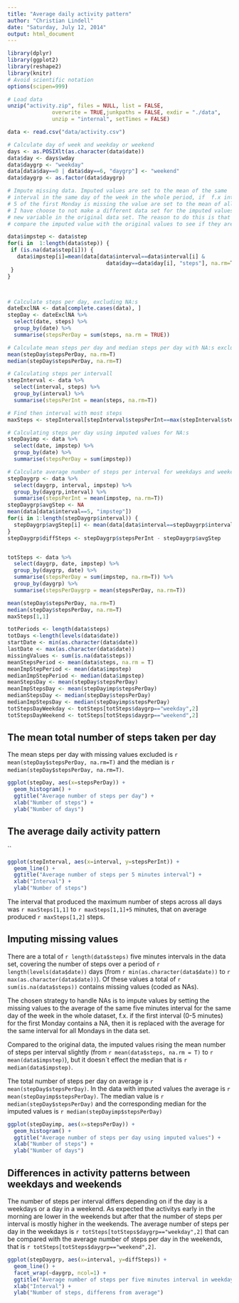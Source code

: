 ```yaml
---
title: "Average daily activity pattern"
author: "Christian Lindell"
date: "Saturday, July 12, 2014"
output: html_document
---
```


```r
library(dplyr)
library(ggplot2)
library(reshape2)
library(knitr)
# Avoid scientific notation
options(scipen=999)

# Load data
unzip("activity.zip", files = NULL, list = FALSE, 
              overwrite = TRUE,junkpaths = FALSE, exdir = "./data", 
              unzip = "internal", setTimes = FALSE)

data <- read.csv("data/activity.csv")

# Calculate day of week and weekday or weekend
days <- as.POSIXlt(as.character(data$date))
data$day <- days$wday
data$daygrp <- "weekday"
data[data$day==0 | data$day==6, "daygrp"] <- "weekend"
data$daygrp <- as.factor(data$daygrp)

# Impute missing data. Imputed values are set to the mean of the same
# interval in the same day of the week in the whole period, if  f.x interval
# 5 of the first Monday is missing the value are set to the mean of all interval 5 for all Mondays.
# I have choose to not make a different data set for the imputed values but instead just create a 
# new variable in the original data set. The reason to do this is that it makes it easier to 
# compare the imputed value with the original values to see if they are reasonable.

data$impstep <- data$step
for(i in  1:length(data$step)) {
 if (is.na(data$step[i])) {
   data$impstep[i]=mean(data[data$interval==data$interval[i] & 
                               data$day==data$day[i], "steps"], na.rm=T)
 }
}



# Calculate steps per day, excluding NA:s
dateExclNA <- data[complete.cases(data), ]
stepDay <- dateExclNA %>%
  select(date, steps) %>%
  group_by(date) %>%
  summarise(stepsPerDay = sum(steps, na.rm = TRUE))

# Calculate mean steps per day and median steps per day with NA:s excluded
mean(stepDay$stepsPerDay, na.rm=T)
median(stepDay$stepsPerDay, na.rm=T)

# Calculating steps per intervall
stepInterval <- data %>%
  select(interval, steps) %>%
  group_by(interval) %>%
  summarise(stepsPerInt = mean(steps, na.rm=T))

# Find then interval with most steps
maxSteps <- stepInterval[stepInterval$stepsPerInt==max(stepInterval$stepsPerInt), ]

# Calculating steps per day using imputed values for NA:s
stepDayimp <- data %>%
  select(date, impstep) %>%
  group_by(date) %>%
  summarise(stepsPerDay = sum(impstep))

# Calculate average number of steps per interval for weekdays and weekends
stepDaygrp <- data %>%
  select(daygrp, interval, impstep) %>%
  group_by(daygrp,interval) %>%
  summarise(stepsPerInt = mean(impstep, na.rm=T))
stepDaygrp$avgStep <- NA
mean(data[data$interval==5, "impstep"])
for(i in 1:length(stepDaygrp$interval)) {
  stepDaygrp$avgStep[i] <- mean(data[data$interval==stepDaygrp$interval[i], "impstep"])
}
stepDaygrp$diffSteps <- stepDaygrp$stepsPerInt - stepDaygrp$avgStep


totSteps <- data %>%
  select(daygrp, date, impstep) %>%
  group_by(daygrp, date) %>%
  summarise(stepsPerDay = sum(impstep, na.rm=T)) %>%
  group_by(daygrp) %>%
  summarise(stepsPerDaygrp = mean(stepsPerDay, na.rm=T))

mean(stepDay$stepsPerDay, na.rm=T)
median(stepDay$stepsPerDay, na.rm=T)
maxSteps[1,1]

totPeriods <- length(data$steps)
totDays <-length(levels(data$date))
startDate <- min(as.character(data$date))
lastDate <- max(as.character(data$date))
missingValues <- sum(is.na(data$steps))
meanStepsPeriod <- mean(data$steps, na.rm = T)
meanImpStepPeriod <- mean(data$impstep)
medianImpStepPeriod <- median(data$impstep)
meanStepsDay <- mean(stepDay$stepsPerDay)
meanImpStepsDay <- mean(stepDayimp$stepsPerDay)
medianStepsDay <- median(stepDay$stepsPerDay)
medianImpStepsDay <- median(stepDayimp$stepsPerDay)
totStepsDayWeekday <- totSteps[totSteps$daygrp=="weekday",2]
totStepsDayWeekend <- totSteps[totSteps$daygrp=="weekend",2]

````



## The mean total number of steps taken per day


The mean steps per day with missing values excluded is `r mean(stepDay$stepsPerDay, na.rm=T)` and the median is `r median(stepDay$stepsPerDay, na.rm=T)`.

  


```r
ggplot(stepDay, aes(x=stepsPerDay)) + 
  geom_histogram() +
  ggtitle("Average number of steps per day") +
  xlab("Number of steps") +
  ylab("Number of days")

```

## The average daily activity pattern

``

```r
ggplot(stepInterval, aes(x=interval, y=stepsPerInt)) + 
  geom_line() +
  ggtitle("Average number of steps per 5 minutes interval") +
  xlab("Interval") +
  ylab("Number of steps")

```



The interval that produced the maximum number of steps across all days was `r maxSteps[1,1]` to `r maxSteps[1,1]+5` minutes, that on average produced `r maxSteps[1,2]` steps.


## Imputing missing values


There are a total of `r length(data$steps)` five minutes intervals in the data set,  covering the number of steps over a period of `r length(levels(data$date))` days (from `r min(as.character(data$date))` to `r max(as.character(data$date))`). Of these values a total of `r sum(is.na(data$steps))` contains missing values (coded as NAs). 

The chosen strategy to handle NAs is to impute values by setting the missing values to the average of the same five minutes interval for the same day of the week in the whole dataset, f.x. if the  first interval (0-5 minutes) for the first Monday contains a NA, then it is replaced with the average for the same interval for all Mondays in the data set.

Compared to the original data, the imputed values rising the mean number of steps per interval slightly (from `r mean(data$steps, na.rm = T)` to `r mean(data$impstep)`), but it doesn´t effect the median that is `r median(data$impstep)`. 

The total number of steps per day on average is `r mean(stepDay$stepsPerDay)`. In the data with imputed values the average is `r mean(stepDayimp$stepsPerDay)`. The median value is `r median(stepDay$stepsPerDay)` and the corresponding median for the imputed values  is `r median(stepDayimp$stepsPerDay)`




```r
ggplot(stepDayimp, aes(x=stepsPerDay)) + 
  geom_histogram() +
  ggtitle("Average number of steps per day using imputed values") +
  xlab("Number of steps") +
  ylab("Number of days")

```


## Differences in activity patterns between weekdays and weekends


The number of steps per interval differs depending on if the day is a weekdays or a day in a weekend. As expected the activitys early in the morning are lower in the weekends but after that the number of steps per interval is mostly higher in the weekends. The average number of steps per day in the weekdays is `r totSteps[totSteps$daygrp=="weekday",2]` that can be compared with the average number of steps per day in the weekends, that is `r totSteps[totSteps$daygrp=="weekend",2]`.



```r
ggplot(stepDaygrp, aes(x=interval, y=diffSteps)) + 
  geom_line() +
  facet_wrap(~daygrp, ncol=1) +
  ggtitle("Average number of steps per five minutes interval in weekdays and weekends, \ndifference from the average number of steps for each interval for all days") +
  xlab("Interval") +
  ylab("Number of steps, differens from average")

```

